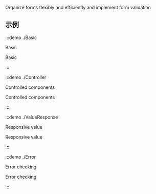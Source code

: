 Organize forms flexibly and efficiently and implement form validation

## 示例

:::demo ./Basic

Basic

Basic

:::

:::demo ./Controller

Controlled components

Controlled components

:::

:::demo ./ValueResponse

Responsive value

Responsive value

:::

:::demo ./Error

Error checking

Error checking

:::
